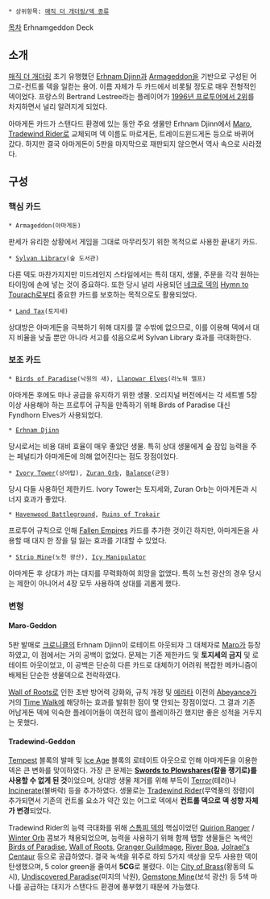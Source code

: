  * 상위항목: [[매직 더 개더링/덱 종류]]

[[목차]]
Erhnamgeddon Deck

== 소개 ==
[[매직 더 개더링]] 초기 유행했던 [[Erhnam Djinn]]과 [[아마게돈#s-4|Armageddon]]을 기반으로 구성된 어그로-컨트롤 덱을 일컫는 용어. 이름 자체가 두 카드에서 비롯될 정도로 매우 전형적인 덱이었다. 프랑스의 Bertrand Lestree라는 플레이어가 [http://mtgsalvation.gamepedia.com/Erhnamgeddon 1996년 프로투어에서 2위]를 차지하면서 널리 알려지게 되었다.

아마게돈 카드가 스탠다드 환경에 있는 동안 주요 생물만 Erhnam Djinn에서 [[Maro]], [[Tradewind Rider]]로 교체되며 덱 이름도 마로게돈, 트레이드윈드게돈 등으로 바뀌어 갔다. 하지만 결국 아마게돈이 5판을 마지막으로 재판되지 않으면서 역사 속으로 사라졌다.
== 구성 ==
=== 핵심 카드 ===
 * Armageddon(아마게돈)
판세가 유리한 상황에서 게임을 그대로 마무리짓기 위한 목적으로 사용한 끝내기 카드.

 * [[Sylvan Library]](숲 도서관)
다른 덱도 마찬가지지만 미드레인지 스타일에서는 특히 대지, 생물, 주문을 각각 원하는 타이밍에 손에 넣는 것이 중요하다. 또한 당시 널리 사용되던 [[네크로 덱]]의 [[Hymn to Tourach]]로부터 중요한 카드를 보호하는 목적으로도 활용되었다.

 * [[Land Tax]](토지세)
상대방은 아마게돈을 극복하기 위해 대지를 깔 수밖에 없으므로, 이를 이용해 덱에서 대지 비율을 낮출 뿐만 아니라 서고를 섞음으로써 Sylvan Library 효과를 극대화한다.
=== 보조 카드 ===
 * [[Birds of Paradise]](낙원의 새), [[Llanowar Elves]](라노워 엘프)
아마게돈 후에도 마나 공급을 유지하기 위한 생물. 오리지널 버전에서는 각 세트별 5장 이상 사용해야 하는 프로투어 규칙을 만족하기 위해 Birds of Paradise 대신 Fyndhorn Elves가 사용되었다.

 * [[Erhnam Djinn]]
당시로서는 비용 대비 효율이 매우 좋았던 생물. 특히 상대 생물에게 숲 잠입 능력을 주는 페널티가 아마게돈에 의해 없어진다는 점도 장점이었다.

 * [[Ivory Tower]](상아탑), [[Zuran Orb]], [[Balance]](균형)
당시 다들 사용하던 제한카드. Ivory Tower는 토지세와, Zuran Orb는 아마게돈과 시너지 효과가 좋았다.

 * [[Havenwood Battleground]], [[Ruins of Trokair]]
프로투어 규칙으로 인해 [[Fallen Empires]] 카드를 추가한 것이긴 하지만, 아마게돈을 사용할 때 대지 한 장을 덜 잃는 효과를 기대할 수 있었다.

 * [[Strip Mine]](노천 광산), [[Icy Manipulator]]
아마게돈 후 상대가 까는 대지를 무력화하여 희망을 없앴다. 특히 노천 광산의 경우 당시는 제한이 아니어서 4장 모두 사용하여 상대를 괴롭게 했다.
=== 변형 ===
==== Maro-Geddon ====
5판 발매로 [[크로니클]]의 Erhnam Djinn이 로테이트 아웃되자 그 대체자로 [[Maro]]가 등장하였고, 이 점에서는 거의 공백이 없었다. 문제는 기존 제한카드 및 '''토지세의 금지''' 및 로테이트 아웃이었고, 이 공백은 단순히 다른 카드로 대체하기 어려워 복잡한 메카니즘이 배제된 단순한 생물덱으로 전락하였다.

[[Wall of Roots]]로 인한 초반 방어력 강화와, 규칙 개정 및 [[에라타]] 이전의 [[Abeyance]]가 거의 [[Time Walk]]에 해당하는 효과를 발휘한 점이 몇 안되는 장점이었다. 그 결과 기존 어남게돈 덱에 익숙한 플레이어들이 여전히 많이 플레이하긴 했지만 좋은 성적을 거두지는 못했다.
==== Tradewind-Geddon ====
[[Tempest]] 블록의 발매 및 [[Ice Age]] 블록의 로테이트 아웃으로 인해 아마게돈을 이용한 덱은 큰 변화를 맞이하였다. 가장 큰 문제는 '''[[Swords to Plowshares]](칼을 쟁기로)를 사용할 수 없게 된 것'''이었으며, 상대방 생물 제거를 위해 부득이 [[Terror]](테러)나 [[Incinerate]](불벼락) 등을 추가하였다. 생물로는 [[Tradewind Rider]](무역풍의 정령)이 추가되면서 기존의 컨트롤 요소가 약간 있는 어그로 덱에서 '''컨트롤 덱으로 덱 성향 자체가 변경'''되었다.

Tradewind Rider의 능력 극대화를 위해 [[스톰피 덱]]의 핵심이었던 [[Quirion Ranger]] / [[Winter Orb]] 콤보가 채용되었으며, 능력을 사용하기 위해 함께 탭할 생물들은 녹색인 [[Birds of Paradise]], [[Wall of Roots]], [[Granger Guildmage]], [[River Boa]], [[Jolrael's Centaur]] 등으로 공급하였다. 결국 녹색을 위주로 하되 5가지 색상을 모두 사용한 덱이 탄생했으며, 5 color green을 줄여서 '''5CG'''로 불렸다. 이는 [[City of Brass]](황동의 도시), [[Undiscovered Paradise]](미지의 낙원), [[Gemstone Mine]](보석 광산) 등 5색 마나를 공급하는 대지가 스탠다드 환경에 풍부했기 때문에 가능했다.
